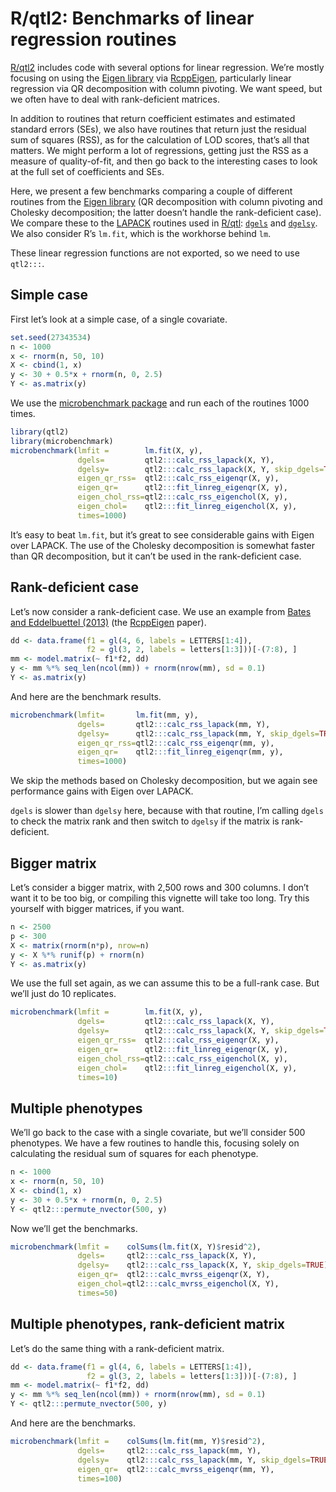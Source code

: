 # R/qtl2: Benchmarks of linear regression routines

[R/qtl2](https://github.com/kbroman/qtl2) includes code with several
options for linear regression. We're mostly focusing on using the
[Eigen library](http://eigen.tuxfamily.org) via
[RcppEigen](https://github.com/RcppCore/RcppEigen), particularly
linear regression via QR decomposition with column pivoting. We want
speed, but we often have to deal with rank-deficient matrices.

In addition to routines that return coefficient estimates and
estimated standard errors (SEs), we also have routines that return
just the residual sum of squares (RSS), as for the calculation of LOD
scores, that's all that matters. We might perform a lot of
regressions, getting just the RSS as a measure of quality-of-fit, and
then go back to the interesting cases to look at the full set of
coefficients and SEs.

Here, we present a few benchmarks comparing a couple of different
routines from the [Eigen library](http://eigen.tuxfamily.org)
(QR decomposition with column pivoting and Cholesky decomposition; the
latter doesn't handle the rank-deficient case). We compare these to
the [LAPACK](http://www.netlib.org/lapack/) routines used in
[R/qtl](http://rqtl.org):
[`dgels`](http://www.netlib.org/lapack/explore-html/d8/dde/dgels_8f.html)
and
[`dgelsy`](http://www.netlib.org/lapack/explore-html/d6/d4b/dgelsy_8f.html).
We also consider R's `lm.fit`, which is the workhorse behind `lm`.

These linear regression functions are not exported, so we need to use
`qtl2:::`.

## Simple case

First let's look at a simple case, of a single covariate.

```r
set.seed(27343534)
n <- 1000
x <- rnorm(n, 50, 10)
X <- cbind(1, x)
y <- 30 + 0.5*x + rnorm(n, 0, 2.5)
Y <- as.matrix(y)
```

We use the
[microbenchmark package](http://cran.r-project.org/web/packages/microbenchmark/)
and run each of the routines 1000 times.

```r
library(qtl2)
library(microbenchmark)
microbenchmark(lmfit =        lm.fit(X, y),
               dgels=         qtl2:::calc_rss_lapack(X, Y),
               dgelsy=        qtl2:::calc_rss_lapack(X, Y, skip_dgels=TRUE),
               eigen_qr_rss=  qtl2:::calc_rss_eigenqr(X, y),
               eigen_qr=      qtl2:::fit_linreg_eigenqr(X, y),
               eigen_chol_rss=qtl2:::calc_rss_eigenchol(X, y),
               eigen_chol=    qtl2:::fit_linreg_eigenchol(X, y),
               times=1000)
```

It's easy to beat `lm.fit`, but it's great to see considerable gains
with Eigen over LAPACK. The use of the Cholesky decomposition is
somewhat faster than QR decomposition, but it can't be used in the
rank-deficient case.

## Rank-deficient case

Let's now consider a rank-deficient case. We use an example from 
[Bates and Eddelbuettel (2013)](http://www.jstatsoft.org/v52/i05/)
(the [RcppEigen](https://github.com/RcppCore/RcppEigen) paper).

```r
dd <- data.frame(f1 = gl(4, 6, labels = LETTERS[1:4]),
                 f2 = gl(3, 2, labels = letters[1:3]))[-(7:8), ]
mm <- model.matrix(~ f1*f2, dd)
y <- mm %*% seq_len(ncol(mm)) + rnorm(nrow(mm), sd = 0.1)
Y <- as.matrix(y)
```

And here are the benchmark results.

```r
microbenchmark(lmfit=       lm.fit(mm, y),
               dgels=       qtl2:::calc_rss_lapack(mm, Y),
               dgelsy=      qtl2:::calc_rss_lapack(mm, Y, skip_dgels=TRUE),
               eigen_qr_rss=qtl2:::calc_rss_eigenqr(mm, y),
               eigen_qr=    qtl2:::fit_linreg_eigenqr(mm, y),
               times=1000)
```

We skip the methods based on Cholesky decomposition, but we again see
performance gains with Eigen over LAPACK.

`dgels` is slower than `dgelsy` here, because with that routine, I'm
calling `dgels` to check the matrix rank and then switch to `dgelsy`
if the matrix is rank-deficient.


## Bigger matrix

Let's consider a bigger matrix, with 2,500 rows and 300 columns. I
don't want it to be too big, or compiling this vignette will take too
long. Try this yourself with bigger matrices, if you want.

```r
n <- 2500
p <- 300
X <- matrix(rnorm(n*p), nrow=n)
y <- X %*% runif(p) + rnorm(n)
Y <- as.matrix(y)
```

We use the full set again, as we can assume this to be a full-rank
case. But we'll just do 10 replicates.

```r
microbenchmark(lmfit =        lm.fit(X, y),
               dgels=         qtl2:::calc_rss_lapack(X, Y),
               dgelsy=        qtl2:::calc_rss_lapack(X, Y, skip_dgels=TRUE),
               eigen_qr_rss=  qtl2:::calc_rss_eigenqr(X, y),
               eigen_qr=      qtl2:::fit_linreg_eigenqr(X, y),
               eigen_chol_rss=qtl2:::calc_rss_eigenchol(X, y),
               eigen_chol=    qtl2:::fit_linreg_eigenchol(X, y),
               times=10)
```

## Multiple phenotypes

We'll go back to the case with a single covariate, but we'll consider
500 phenotypes. We have a few routines to handle this, focusing
solely on calculating the residual sum of squares for each phenotype.

```r
n <- 1000
x <- rnorm(n, 50, 10)
X <- cbind(1, x)
y <- 30 + 0.5*x + rnorm(n, 0, 2.5)
Y <- qtl2:::permute_nvector(500, y)
```

Now we'll get the benchmarks.

```r
microbenchmark(lmfit =    colSums(lm.fit(X, Y)$resid^2),
               dgels=     qtl2:::calc_rss_lapack(X, Y),
               dgelsy=    qtl2:::calc_rss_lapack(X, Y, skip_dgels=TRUE),
               eigen_qr=  qtl2:::calc_mvrss_eigenqr(X, Y),
               eigen_chol=qtl2:::calc_mvrss_eigenchol(X, Y),
               times=50)
```


## Multiple phenotypes, rank-deficient matrix

Let's do the same thing with a rank-deficient matrix.

```r
dd <- data.frame(f1 = gl(4, 6, labels = LETTERS[1:4]),
                 f2 = gl(3, 2, labels = letters[1:3]))[-(7:8), ]
mm <- model.matrix(~ f1*f2, dd)
y <- mm %*% seq_len(ncol(mm)) + rnorm(nrow(mm), sd = 0.1)
Y <- qtl2:::permute_nvector(500, y)
```

And here are the benchmarks.

```r
microbenchmark(lmfit =    colSums(lm.fit(mm, Y)$resid^2),
               dgels=     qtl2:::calc_rss_lapack(mm, Y),
               dgelsy=    qtl2:::calc_rss_lapack(mm, Y, skip_dgels=TRUE),
               eigen_qr=  qtl2:::calc_mvrss_eigenqr(mm, Y),
               times=100)
```

<!-- the following to make it look nicer -->
<link href="http://kbroman.org/qtlcharts/assets/vignettes/vignette.css" rel="stylesheet"></link>
